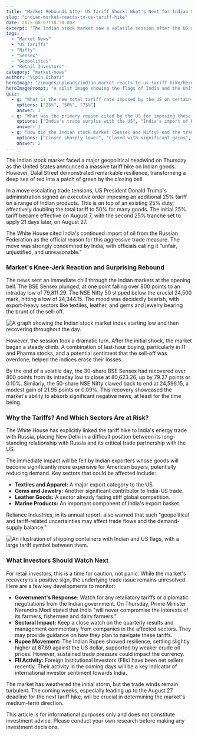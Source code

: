 ```yaml
---
title: "Market Rebounds After US Tariff Shock: What's Next for Indian Stocks?"
slug: "indian-market-reacts-to-us-tariff-hike"
date: 2025-08-07T18:30:00Z
excerpt: "The Indian stock market saw a volatile session after the US announced it would double tariffs on Indian goods to 50%. Despite a sharp initial fall, the Sensex and Nifty staged a surprising recovery. We break down the impact and what investors should watch for."
tags:
  - "Market News"
  - "US Tariffs"
  - "Nifty"
  - "Sensex"
  - "Geopolitics"
  - "Retail Investors"
category: "market-news"
author: "Vipin Bihari"
heroImage: "/images/uploads/indian-market-reacts-to-us-tariff-hike/hero-image.jpg"
heroImagePrompt: "A split image showing the flags of India and the United States with a stock market graph in the background depicting volatility."
quiz:
  - q: "What is the new total tariff rate imposed by the US on certain Indian goods?"
    options: ["25%", "50%", "75%"]
    answer: 1
  - q: "What was the primary reason cited by the US for imposing these additional tariffs?"
    options: ["India's trade surplus with the US", "India's import of Russian oil", "Intellectual property disputes"]
    answer: 1
  - q: "How did the Indian stock market (Sensex and Nifty) end the trading day on August 7, 2025?"
    options: ["Closed sharply lower", "Closed with significant gains", "Recovered from initial losses to close slightly higher"]
    answer: 2
---
```


The Indian stock market faced a major geopolitical headwind on Thursday as the United States announced a massive tariff hike on Indian goods. However, Dalal Street demonstrated remarkable resilience, transforming a deep sea of red into a patch of green by the closing bell.

In a move escalating trade tensions, US President Donald Trump's administration signed an executive order imposing an additional 25% tariff on a range of Indian products. This is on top of an existing 25% duty, effectively doubling the total tariff to 50% for many goods. The initial 25% tariff became effective on August 7, with the second 25% tranche set to apply 21 days later, on August 27.

The White House cited India's continued import of oil from the Russian Federation as the official reason for this aggressive trade measure. The move was strongly condemned by India, with officials calling it “unfair, unjustified, and unreasonable.”

### Market's Knee-Jerk Reaction and Surprising Rebound

The news sent an immediate chill through the Indian markets at the opening bell. The BSE Sensex plunged, at one point falling over 800 points to an intraday low of 79,811.29. The NSE Nifty 50 slipped below the crucial 24,500 mark, hitting a low of 24,344.15. The mood was decidedly bearish, with export-heavy sectors like textiles, leather, and gems and jewelry bearing the brunt of the sell-off.

![A graph showing the Indian stock market index starting low and then recovering throughout the day.](/images/uploads/indian-market-reacts-to-us-tariff-hike/market-recovery-chart.png)

However, the session took a dramatic turn. After the initial shock, the market began a steady climb. A combination of last-hour buying, particularly in IT and Pharma stocks, and a potential sentiment that the sell-off was overdone, helped the indices erase their losses.

By the end of a volatile day, the 30-share BSE Sensex had recovered over 800 points from its intraday low to close at 80,623.26, up by 79.27 points or 0.10%. Similarly, the 50-share NSE Nifty clawed back to end at 24,596.15, a modest gain of 21.95 points or 0.09%. This recovery showcased the market's ability to absorb significant negative news, at least for the time being.

### Why the Tariffs? And Which Sectors Are at Risk?

The White House has explicitly linked the tariff hike to India's energy trade with Russia, placing New Delhi in a difficult position between its long-standing relationship with Russia and its critical trade partnership with the US.

The immediate impact will be felt by Indian exporters whose goods will become significantly more expensive for American buyers, potentially reducing demand. Key sectors that could be affected include:
*   **Textiles and Apparel:** A major export category to the US.
*   **Gems and Jewelry:** Another significant contributor to India-US trade.
*   **Leather Goods:** A sector already facing stiff global competition.
*   **Marine Products:** An important component of India's export basket.

Reliance Industries, in its annual report, also warned that such "geopolitical and tariff-related uncertainties may affect trade flows and the demand-supply balance."

![An illustration of shipping containers with Indian and US flags, with a large tariff symbol between them.](/images/uploads/indian-market-reacts-to-us-tariff-hike/tariff-impact-illustration.png)

### What Investors Should Watch Next

For retail investors, this is a time for caution, not panic. While the market's recovery is a positive sign, the underlying trade issue remains unresolved. Here are a few key developments to monitor:

*   **Government's Response:** Watch for any retaliatory tariffs or diplomatic negotiations from the Indian government. On Thursday, Prime Minister Narendra Modi stated that India "will never compromise the interests of its farmers, fishermen and dairy farmers."
*   **Sectoral Impact:** Keep a close watch on the quarterly results and management commentary from companies in the affected sectors. They may provide guidance on how they plan to navigate these tariffs.
*   **Rupee Movement:** The Indian Rupee showed resilience, settling slightly higher at 87.69 against the US dollar, supported by weaker crude oil prices. However, sustained trade pressure could impact the currency.
*   **FII Activity:** Foreign Institutional Investors (FIIs) have been net sellers recently. Their activity in the coming days will be a key indicator of international investor sentiment towards India.

The market has weathered the initial storm, but the trade winds remain turbulent. The coming weeks, especially leading up to the August 27 deadline for the next tariff hike, will be crucial in determining the market's medium-term direction.

This article is for informational purposes only and does not constitute investment advice. Please conduct your own research before making any investment decisions.
